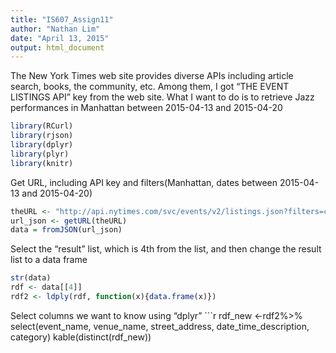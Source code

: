 ```yaml
---
title: "IS607_Assign11"
author: "Nathan Lim"
date: "April 13, 2015"
output: html_document
---
```


The New York Times web site provides diverse APIs including article search, books, the community, etc.
Among them, I got "THE EVENT LISTINGS API" key from the web site.
What I want to do is to retrieve Jazz performances in Manhattan between 2015-04-13 and 2015-04-20

```r
library(RCurl)
library(rjson)
library(dplyr)
library(plyr)
library(knitr)
```

Get URL, including API key and filters(Manhattan, dates between 2015-04-13 and 2015-04-20)
```r
theURL <- "http://api.nytimes.com/svc/events/v2/listings.json?filters=category:Jazz,borough:Manhattan&date_range=2015-04-13:2015-04-20&api-key=95a41335ddef20739e14c93a36b67c0d:5:71828133"
url_json <- getURL(theURL)
data = fromJSON(url_json)
```

Select the "result" list, which is 4th from the list, and then change the result list to a data frame
```r
str(data)
rdf <- data[[4]]
rdf2 <- ldply(rdf, function(x){data.frame(x)})
```

Select columns we want to know using "dplyr"
```r
rdf_new <-rdf2%>%
        select(event_name, venue_name, street_address, date_time_description, category)
kable(distinct(rdf_new))
